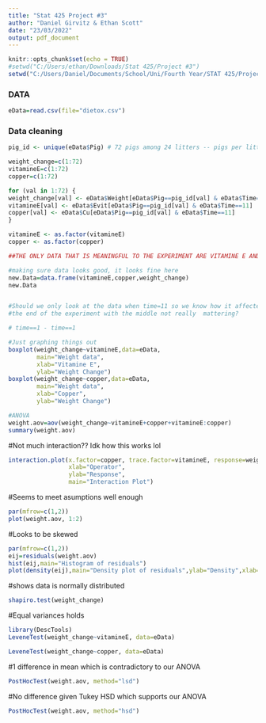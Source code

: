 ---
title: "Stat 425 Project #3"
author: "Daniel Girvitz & Ethan Scott"
date: "23/03/2022"
output: pdf_document
---

```{r setup, include=FALSE}
knitr::opts_chunk$set(echo = TRUE)
#setwd("C:/Users/ethan/Downloads/Stat 425/Project #3")
setwd("C:/Users/Daniel/Documents/School/Uni/Fourth Year/STAT 425/Project 03")
```

### DATA

```{r}
eData=read.csv(file="dietox.csv")
```

### Data cleaning

```{r}

pig_id <- unique(eData$Pig) # 72 pigs among 24 litters -- pigs per litter better be 3!!!

weight_change=c(1:72)
vitamineE=c(1:72)
copper=c(1:72)

for (val in 1:72) {
weight_change[val] <- eData$Weight[eData$Pig==pig_id[val] & eData$Time==11]-eData$Start[eData$Pig==pig_id[val] & eData$Time==11]
vitamineE[val] <- eData$Evit[eData$Pig==pig_id[val] & eData$Time==11]
copper[val] <- eData$Cu[eData$Pig==pig_id[val] & eData$Time==11]
}

vitamineE <- as.factor(vitamineE)
copper <- as.factor(copper)

##THE ONLY DATA THAT IS MEANINGFUL TO THE EXPERIMENT ARE VITAMINE E AND COPPER

#making sure data looks good, it looks fine here
new.Data=data.frame(vitamineE,copper,weight_change)
new.Data


#Should we only look at the data when time=11 so we know how it affected them at
#the end of the experiment with the middle not really  mattering?

# time==1 - time==1

```



```{r}
#Just graphing things out
boxplot(weight_change~vitamineE,data=eData, 
        main="Weight data",
        xlab="Vitamine E", 
        ylab="Weight Change")
boxplot(weight_change~copper,data=eData, 
        main="Weight data",
        xlab="Copper", 
        ylab="Weight Change")
```

```{r}
#ANOVA
weight.aov=aov(weight_change~vitamineE+copper+vitamineE:copper)
summary(weight.aov)
```


#Not much interaction?? Idk how this works lol

```{r}
interaction.plot(x.factor=copper, trace.factor=vitamineE, response=weight_change,col=1:20, 
                 xlab="Operator", 
                 ylab="Response", 
                 main="Interaction Plot")
```

#Seems to meet asumptions well enough
```{r}
par(mfrow=c(1,2))
plot(weight.aov, 1:2)
```


#Looks to be skewed
```{r}
par(mfrow=c(1,2))
eij=residuals(weight.aov)
hist(eij,main="Histogram of residuals")
plot(density(eij),main="Density plot of residuals",ylab="Density",xlab="Residuals")
```

#shows data is normally distributed

```{r}
shapiro.test(weight_change)
```

#Equal variances holds

```{r}
library(DescTools)
LeveneTest(weight_change~vitamineE, data=eData)
```

```{r}
LeveneTest(weight_change~copper, data=eData)
```


#1 difference in mean which is contradictory to our ANOVA
```{r}
PostHocTest(weight.aov, method="lsd")
```
#No difference given Tukey HSD which supports our ANOVA
```{r}
PostHocTest(weight.aov, method="hsd")
```

